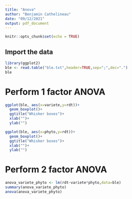 ```yaml
---
title: "Anova"
author: "Benjamin Cathelineau"
date: "09/12/2021"
output: pdf_document
---
```


```r
knitr::opts_chunk$set(echo = TRUE)
```

## Import the data



```r
library(ggplot2)
ble <- read.table("ble.txt",header=TRUE,sep=";",dec=".")
ble
```
# Perform 1 factor ANOVA
```r
ggplot(ble, aes(x=variete,y=rdt))+
  geom_boxplot()+
  ggtitle("Whisker boxes")+
  xlab("")+
  ylab("")
```
```r
ggplot(ble, aes(x=phyto,y=rdt))+
  geom_boxplot()+
  ggtitle("Whisker boxes")+
  xlab("")+
  ylab("")
```

# Perform 2 factor ANOVA
```r
anova_variete_phyto <- lm(rdt~variete*phyto,data=ble)
summary(anova_variete_phyto)
anova(anova_variete_phyto)
```

